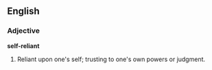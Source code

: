==English==

===Adjective===

'''self-reliant'''

#Reliant upon one's self; trusting to one's own powers or judgment.